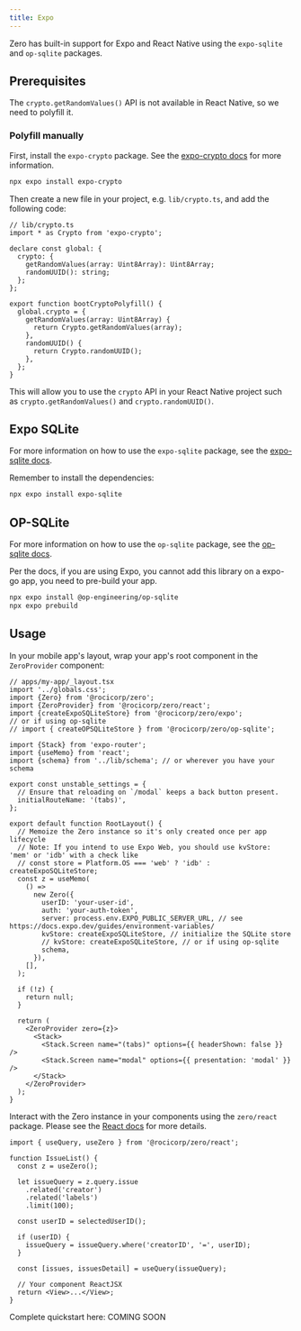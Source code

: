 ```yaml
---
title: Expo
---
```


Zero has built-in support for Expo and React Native using the `expo-sqlite` and `op-sqlite` packages.

## Prerequisites

The `crypto.getRandomValues()` API is not available in React Native, so we need to polyfill it.

### Polyfill manually

First, install the `expo-crypto` package. See the [expo-crypto docs](https://docs.expo.dev/versions/latest/sdk/crypto/) for more information.

```bash
npx expo install expo-crypto
```

Then create a new file in your project, e.g. `lib/crypto.ts`, and add the following code:

```tsx
// lib/crypto.ts
import * as Crypto from 'expo-crypto';

declare const global: {
  crypto: {
    getRandomValues(array: Uint8Array): Uint8Array;
    randomUUID(): string;
  };
};

export function bootCryptoPolyfill() {
  global.crypto = {
    getRandomValues(array: Uint8Array) {
      return Crypto.getRandomValues(array);
    },
    randomUUID() {
      return Crypto.randomUUID();
    },
  };
}
```

This will allow you to use the `crypto` API in your React Native project such as `crypto.getRandomValues()` and `crypto.randomUUID()`.


## Expo SQLite

For more information on how to use the `expo-sqlite` package, see the [expo-sqlite docs](https://docs.expo.dev/versions/latest/sdk/sqlite/).

Remember to install the dependencies:

```bash
npx expo install expo-sqlite
```

## OP-SQLite

For more information on how to use the `op-sqlite` package, see the [op-sqlite docs](https://github.com/OP-Engineering/op-sqlite).

Per the docs, if you are using Expo, you cannot add this library on a expo-go app, you need to pre-build your app.

```bash
npx expo install @op-engineering/op-sqlite
npx expo prebuild
```

## Usage

In your mobile app's layout, wrap your app's root component in the `ZeroProvider` component:

```tsx
// apps/my-app/_layout.tsx
import '../globals.css';
import {Zero} from '@rocicorp/zero';
import {ZeroProvider} from '@rocicorp/zero/react';
import {createExpoSQLiteStore} from '@rocicorp/zero/expo';
// or if using op-sqlite
// import { createOPSQLiteStore } from '@rocicorp/zero/op-sqlite';

import {Stack} from 'expo-router';
import {useMemo} from 'react';
import {schema} from '../lib/schema'; // or wherever you have your schema

export const unstable_settings = {
  // Ensure that reloading on `/modal` keeps a back button present.
  initialRouteName: '(tabs)',
};

export default function RootLayout() {
  // Memoize the Zero instance so it's only created once per app lifecycle
  // Note: If you intend to use Expo Web, you should use kvStore: 'mem' or 'idb' with a check like
  // const store = Platform.OS === 'web' ? 'idb' : createExpoSQLiteStore;
  const z = useMemo(
    () =>
      new Zero({
        userID: 'your-user-id',
        auth: 'your-auth-token',
        server: process.env.EXPO_PUBLIC_SERVER_URL, // see https://docs.expo.dev/guides/environment-variables/
        kvStore: createExpoSQLiteStore, // initialize the SQLite store
        // kvStore: createExpoSQLiteStore, // or if using op-sqlite
        schema,
      }),
    [],
  );

  if (!z) {
    return null;
  }

  return (
    <ZeroProvider zero={z}>
      <Stack>
        <Stack.Screen name="(tabs)" options={{ headerShown: false }} />
        <Stack.Screen name="modal" options={{ presentation: 'modal' }} />
      </Stack>
    </ZeroProvider>
  );
}
```

Interact with the Zero instance in your components using the `zero/react` package. Please see the [React docs](react) for more details.

```tsx
import { useQuery, useZero } from '@rocicorp/zero/react';

function IssueList() {
  const z = useZero();

  let issueQuery = z.query.issue
    .related('creator')
    .related('labels')
    .limit(100);

  const userID = selectedUserID();

  if (userID) {
    issueQuery = issueQuery.where('creatorID', '=', userID);
  }

  const [issues, issuesDetail] = useQuery(issueQuery);

  // Your component ReactJSX
  return <View>...</View>;
}
```

Complete quickstart here: COMING SOON
